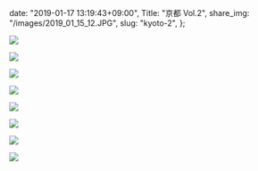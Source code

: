   date: "2019-01-17 13:19:43+09:00",
  Title: "京都 Vol.2",
  share_img: "/images/2019_01_15_12.JPG",
  slug: "kyoto-2",
};

![](/images/2019_01_15_9.JPG)

![](/images/2019_01_15_10.JPG)

![](/images/2019_01_15_11.JPG)

![](/images/2019_01_15_12.JPG)

![](/images/2019_01_15_13.JPG)

![](/images/2019_01_15_14.JPG)

![](/images/2019_01_15_15.JPG)

![](/images/2019_01_15_16.JPG)
